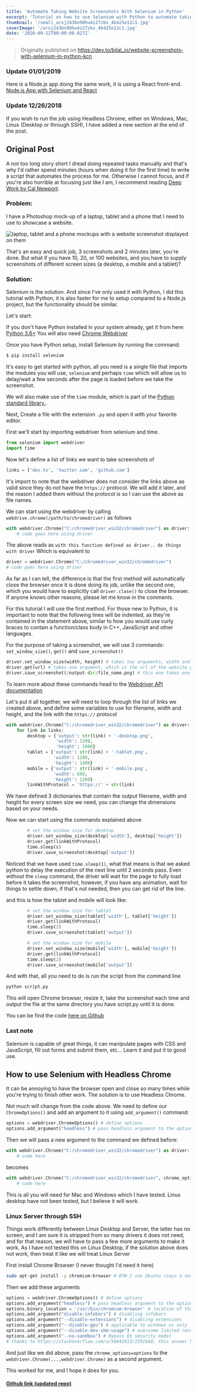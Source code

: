 ```yaml
---
title: 'Automate Taking Website Screenshots With Selenium in Python'
excerpt: 'Tutorial on how to use Selenium with Python to automate taking screenshots of many websites at once.'
thumbnail: '/small_arxj243bn90hu4z27zbs_4b425e12c1.jpg'
coverImage: '/arxj243bn90hu4z27zbs_4b425e12c1.jpg'
date: '2020-09-12T00:00:00.027Z'
---
```


> Originally published on https://dev.to/bilal_io/website-screenshots-with-selenium-in-python-kcn

### Update 01/01/2019
Here is a Node.js app doing the same work, it is using a React front-end. [Node.js App with Selenium and React](https://github.com/Bilal-io/Web_Screen_Shooter-React-Selenium)

### Update 12/26/2018 
If you wish to run the job using Headless Chrome, either on Windows, Mac, Linux (Desktop or through SSH), I have added a new section at the end of the post.

## Original Post
A not too long story short I dread doing repeated tasks manually and that's why I'd rather spend minutes (hours when doing it for the first time) to write a script that automates the process for me. Otherwise I cannot focus, and if you're also horrible at focusing just like I am, I recommend reading [Deep Work by Cal Newport](http://calnewport.com/books/deep-work/).

### Problem:
I have a Photoshop mock-up of a laptop, tablet and a phone that I need to use to showcase a website.

![laptop, tablet and a phone mockups with a website screenshot displayed on them](https://thepracticaldev.s3.amazonaws.com/i/arxj243bn90hu4z27zbs.jpg "laptop, tablet and a phone mockups with a website screenshit displayed on them")

That's an easy and quick job, 3 screenshots and 2 minutes later, you're done. But what if you have 10, 20, or 100 websites, and you have to supply screenshots of different screen sizes (a desktop, a mobile and a tablet)?

### Solution:

Selenium is the solution. And since I've only used it with Python, I did this tutorial with Python, it is also faster for me to setup compared to a Node.js project, but the functionality should be similar.

Let's start:

If you don't have Python installed in your system already, get it from here: [Python 3.6+](https://www.python.org/downloads/)
You will also need [Chrome Webdriver](http://chromedriver.chromium.org/downloads)

Once you have Python setup, install Selenium by running the command:
```bash
$ pip install selenium
```

It's easy to get started with python, all you need is a single file that imports the modules you will use, `selenium` and perhaps `time` which will allow us to delay/wait a few seconds after the page is loaded before we take the screenshot.

We will also make use of the `time` module, which is part of the [Python standard library.](https://docs.python.org/3/library/time.html). 


Next, Create a file with the extension `.py` and open it with your favorite editor.

First we'll start by importing webdriver from selenium and time.
```python
from selenium import webdriver
import time
```
Now let's define a list of links we want to take screenshots of

```python
links = ['dev.to', 'twitter.com', 'github.com']
```
It's import to note that the webdriver does not consider the links above as valid since they do not have the `https://` protocol. We will add it later, and the reason I added them without the protocol is so I can use the above as file names.

We can start using the webdriver by calling `webdrive.chrome(/path/to/chromedriver)` as follows
```python
with webdriver.Chrome("C:/chromedriver_win32/chromedriver") as driver:
    # code goes here using driver
```
The above reads as `with this function defined as driver.. do things with driver`
Which is equivalent to
```python
driver = webdriver.Chrome("C:/chromedriver_win32/chromedriver")
# code goes here using driver
```
As far as I can tell, the difference is that the first method will automatically close the browser once it is done doing its job, unlike the second one, which you would have to explicitly call `driver.close()` to close the browser. If anyone knows other reasons, please let me know in the comments.

For this tutorial I will use the first method.
For those new to Python, it is important to note that the following lines will be indented, as they're contained in the statement above, similar to how you would use curly braces to contain a function/class body in C++, JavaScript and other languages.

For the purpose of taking a screenshot, we will use 3 commands: `set_window_size()`, `get()` and `save_screenshot()`
```python
driver.set_window_size(width, height) # takes two arguments, width and height of the browser and it has to be called before using get()
driver.get(url) # takes one argument, which is the url of the website you want to open
driver.save_screenshot(/output-dir/file_name.png) # this one takes one argument which is the path and filename all concatenated. Important: the filename should end with .png 
```
To learn more about these commands head to the [Webdriver API documentation](https://selenium-python.readthedocs.io/api.html)

Let's put it all together, we will need to loop through the list of links we created above, and define some variables to use for filename, width and height, and the link with the `https://` protocol


```python
with webdriver.Chrome("C:/chromedriver_win32/chromedriver") as driver:
    for link in links:
        desktop = {'output': str(link) + '-desktop.png',
                   'width': 2200,
                   'height': 1800}
        tablet = {'output': str(link) + '-tablet.png',
                  'width': 1200,
                  'height': 1400}
        mobile = {'output': str(link) + '-mobile.png',
                  'width': 680,
                  'height': 1200}
        linkWithProtocol = 'https://' + str(link)
```
We have defined 3 dictionaries that contain the output filename, width and height for every screen size we need, you can change the dimensions based on your needs.

Now we can start using the commands explained above
```python
        # set the window size for desktop
        driver.set_window_size(desktop['width'], desktop['height'])
        driver.get(linkWithProtocol)
        time.sleep(s)
        driver.save_screenshot(desktop['output'])
```
Noticed that we have used `time.sleep(1)`, what that means is that we asked python to delay the execution of the next line until 2 seconds pass. Even without the `sleep` command, the driver will wait for the page to fully load before it takes the screenshot, however, if you have any animation, wait for things to settle down, if that's not needed, then you can get rid of the line. 

and this is how the tablet and mobile will look like:
```python
        # set the window size for tablet
        driver.set_window_size(tablet['width'], tablet['height'])
        driver.get(linkWithProtocol)
        time.sleep(2)
        driver.save_screenshot(tablet['output'])

        # set the window size for mobile
        driver.set_window_size(mobile['width'], mobile['height'])
        driver.get(linkWithProtocol)
        time.sleep(2)
        driver.save_screenshot(mobile['output'])
```


And with that, all you need to do is run the script from the command line
```bash
python script.py
```
This will open Chrome browser, resize it, take the screenshot each time and output the file at the same directory you have script.py until it is done.

You can be find the code [here on Github](https://github.com/Bilal-io/Selenium-Screenshot-Script)

### Last note
Selenium is capable of great things, it can manipulate pages with CSS and JavaScript, fill out forms and submit them, etc... Learn it and put it to good use. 

## How to use Selenium with Headless Chrome
It can be annoying to have the browser open and close so many times while you're trying to finish other work. The solution is to use Headless Chrome.

Not much will change from the code above. 
We need to define our `ChromeOptions()` and add an argument to it using `add_argument()` command:
```python
options = webdriver.ChromeOptions() # define options
options.add_argument("headless") # pass headless argument to the options
```

Then we will pass a new argument to the command we defined before:
```python
with webdriver.Chrome("C:/chromedriver_win32/chromedriver") as driver:
    # code here
```
becomes
```python
with webdriver.Chrome("C:/chromedriver_win32/chromedriver", chrome_options=options) as driver:
    # code here
```

This is all you will need for Mac and Windows which I have tested. Linux desktop have not been tested, but I believe it will work.

### Linux Server through SSH
Things work differently between Linux Desktop and Server, the latter has no screen, and I am sure it is stripped from so many drivers it does not need, and for that reason, we will have to pass a few more arguments to  make it work.
As I have not tested this on Linux Desktop, if the solution above does not work, then treat it like we will treat Linux Server

First install Chrome Browser (I never thought I'd need it here)

```bash
sudo apt-get install -y chromium-browser # BTW I use Ubuntu (says a non-Arch user)
```
Then we add these arguments

```python
options = webdriver.ChromeOptions() # define options
options.add_argument("headless") # pass headless argument to the options
options.binary_location = '/usr/bin/chromium-browser' # location of the Chrome Browser binary
options.add_argument("disable-infobars") # disabling infobars
options.add_argument("--disable-extensions") # disabling extensions
options.add_argument("--disable-gpu") # applicable to windows os only
options.add_argument("--disable-dev-shm-usage") # overcome limited resource problems
options.add_argument("--no-sandbox") # Bypass OS security model
# thanks to https://stackoverflow.com/a/50642913/2291648, this answer helped debug the issue

```
And just like we did above, pass the `chrome_options=options` to the `webdriver.Chrome(...,webdriver.Chrome)` as a second argument.

This worked for me, and I hope it does for you.

#### [Github link (updated repo)](https://github.com/Bilal-io/Selenium-Screenshot-Script)